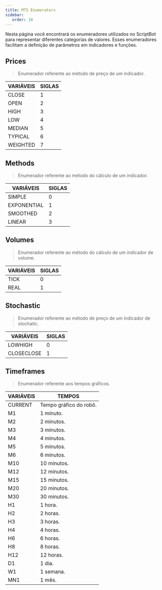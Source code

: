 ```yaml
---
title: MT5 Enumerators
sidebar:
   order: 10
---
```



Nesta página você encontrará os enumeradores utilizados no ScriptBot para representar diferentes categorias de valores. Esses enumeradores facilitam a definição de parâmetros em indicadores e funções.

## Prices

> Enumerador referente ao método de preço de um indicador.

| VARIÁVEIS                   | SIGLAS |
| --------------------------- | ------ |
| <CodeVar>CLOSE</CodeVar>    | 1      |
| <CodeVar>OPEN</CodeVar>     | 2      |
| <CodeVar>HIGH</CodeVar>     | 3      |
| <CodeVar>LOW</CodeVar>      | 4      |
| <CodeVar>MEDIAN</CodeVar>   | 5      |
| <CodeVar>TYPICAL</CodeVar>  | 6      |
| <CodeVar>WEIGHTED</CodeVar> | 7      |

## Methods

> Enumerador referente ao método do cálculo de um indicador.

| VARIÁVEIS                      | SIGLAS |
| ------------------------------ | ------ |
| <CodeVar>SIMPLE</CodeVar>      | 0      |
| <CodeVar>EXPONENTIAL</CodeVar> | 1      |
| <CodeVar>SMOOTHED</CodeVar>    | 2      |
| <CodeVar>LINEAR</CodeVar>      | 3      |

## Volumes

> Enumerador referente ao método do cálculo de um indicador de volume.

| VARIÁVEIS               | SIGLAS |
| ----------------------- | ------ |
| <CodeVar>TICK</CodeVar> | 0      |
| <CodeVar>REAL</CodeVar> | 1      |

## Stochastic

> Enumerador referente ao método de preço de um indicador de stochatic.

| VARIÁVEIS                     | SIGLAS |
| ----------------------------- | ------ |
| <CodeVar>LOWHIGH</CodeVar>    | 0      |
| <CodeVar>CLOSECLOSE</CodeVar> | 1      |

## Timeframes

> Enumerador referente aos tempos gráficos.

| VARIÁVEIS                  | TEMPOS                 |
| -------------------------- | ---------------------- |
| <CodeVar>CURRENT</CodeVar> | Tempo gráfico do robô. |
| <CodeVar>M1</CodeVar>      | 1 minuto.              |
| <CodeVar>M2</CodeVar>      | 2 minutos.             |
| <CodeVar>M3</CodeVar>      | 3 minutos.             |
| <CodeVar>M4</CodeVar>      | 4 minutos.             |
| <CodeVar>M5</CodeVar>      | 5 minutos.             |
| <CodeVar>M6</CodeVar>      | 6 minutos.             |
| <CodeVar>M10</CodeVar>     | 10 minutos.            |
| <CodeVar>M12</CodeVar>     | 12 minutos.            |
| <CodeVar>M15</CodeVar>     | 15 minutos.            |
| <CodeVar>M20</CodeVar>     | 20 minutos.            |
| <CodeVar>M30</CodeVar>     | 30 minutos.            |
| <CodeVar>H1</CodeVar>      | 1 hora.                |
| <CodeVar>H2</CodeVar>      | 2 horas.               |
| <CodeVar>H3</CodeVar>      | 3 horas.               |
| <CodeVar>H4</CodeVar>      | 4 horas.               |
| <CodeVar>H6</CodeVar>      | 6 horas.               |
| <CodeVar>H8</CodeVar>      | 8 horas.               |
| <CodeVar>H12</CodeVar>     | 12 horas.              |
| <CodeVar>D1</CodeVar>      | 1 dia.                 |
| <CodeVar>W1</CodeVar>      | 1 semana.              |
| <CodeVar>MN1</CodeVar>     | 1 mês.                 |
